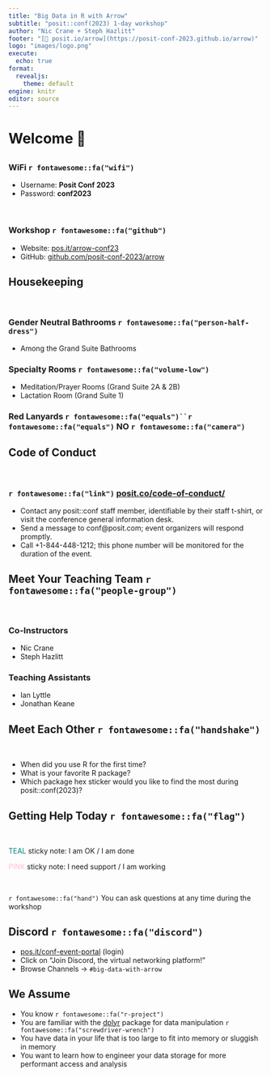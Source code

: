```yaml
---
title: "Big Data in R with Arrow"
subtitle: "posit::conf(2023) 1-day workshop"
author: "Nic Crane + Steph Hazlitt"
footer: "[🔗 posit.io/arrow](https://posit-conf-2023.github.io/arrow)"
logo: "images/logo.png"
execute:
  echo: true
format:
  revealjs: 
    theme: default
engine: knitr
editor: source
---
```


# Welcome 👋

## 

### WiFi `r fontawesome::fa("wifi")`

-   Username: **Posit Conf 2023**
-   Password: **conf2023**

<br>

### Workshop `r fontawesome::fa("github")`

-   Website: [pos.it/arrow-conf23](https://pos.it/arrow-conf23)
-   GitHub: [github.com/posit-conf-2023/arrow](https://github.com/posit-conf-2023/arrow)

## Housekeeping

<br>

### Gender Neutral Bathrooms `r fontawesome::fa("person-half-dress")`

-   Among the Grand Suite Bathrooms

### Specialty Rooms `r fontawesome::fa("volume-low")`

-   Meditation/Prayer Rooms (Grand Suite 2A & 2B)
-   Lactation Room (Grand Suite 1)

### Red Lanyards `r fontawesome::fa("equals")``r fontawesome::fa("equals")` **NO** `r fontawesome::fa("camera")`

## Code of Conduct

<br>

### `r fontawesome::fa("link")` [posit.co/code-of-conduct/](https://posit.co/code-of-conduct/)

-   Contact any posit::conf staff member, identifiable by their staff t-shirt, or visit the conference general information desk.
-   Send a message to conf\@posit.com; event organizers will respond promptly.
-   Call +1-844-448-1212; this phone number will be monitored for the duration of the event.

## Meet Your Teaching Team `r fontawesome::fa("people-group")`

<br>

### Co-Instructors

-   Nic Crane
-   Steph Hazlitt

### Teaching Assistants

-   Ian Lyttle
-   Jonathan Keane

## Meet Each Other `r fontawesome::fa("handshake")`

<br>

-   When did you use R for the first time?
-   What is your favorite R package?
-   Which package hex sticker would you like to find the most during posit::conf(2023)?

## Getting Help Today `r fontawesome::fa("flag")`

<br>

[TEAL]{style="color:teal;"} sticky note: I am OK / I am done

[PINK]{style="color:pink;"} sticky note: I need support / I am working

<br>

`r fontawesome::fa("hand")` You can ask questions at any time during the workshop

## Discord `r fontawesome::fa("discord")`

-   [pos.it/conf-event-portal](http://pos.it/conf-event-portal) (login)
-   Click on "Join Discord, the virtual networking platform!"
-   Browse Channels -> `#big-data-with-arrow`

## We Assume

-   You know `r fontawesome::fa("r-project")`
-   You are familiar with the [dplyr](https://dplyr.tidyverse.org/) package for data manipulation `r fontawesome::fa("screwdriver-wrench")`
-   You have data in your life that is too large to fit into memory or sluggish in memory
-   You want to learn how to engineer your data storage for more performant access and analysis
